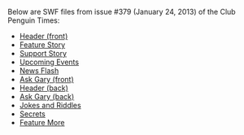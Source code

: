 Below are SWF files from issue #379 (January 24, 2013) of the Club Penguin Times:

*[[Media:News379HeaderFront.swf|Header (front)]]
*[[Media:News379FeatureStory.swf|Feature Story]]
*[[Media:News379SupportStory.swf|Support Story]]
*[[Media:News379UpcomingEvents.swf|Upcoming Events]]
*[[Media:News379NewsFlash.swf|News Flash]]
*[[Media:News379AskAuntArcticFront.swf|Ask Gary (front)]]
*[[Media:News379HeaderBack.swf|Header (back)]]
*[[Media:News379AskAuntArcticBack.swf|Ask Gary (back)]]
*[[Media:News379JokesAndRiddles.swf|Jokes and Riddles]]
*[[Media:News379Secrets.swf|Secrets]]
*[[Media:News379FeatureMore.swf|Feature More]]

